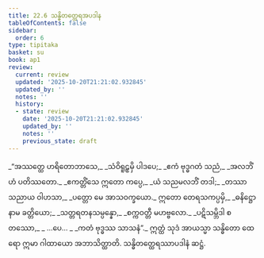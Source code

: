 ```yaml
---
title: 22.6 သန္ဓိတတ္ထေရအပဒါန
tableOfContents: false
sidebar:
  order: 6
type: tipitaka
basket: su
book: ap1
review:
  current: review
  updated: '2025-10-20T21:21:02.932845'
  updated_by: ''
  notes: ''
  history:
  - state: review
    date: '2025-10-20T21:21:02.932845'
    updated_by: ''
    notes: ''
    previous_state: draft
---
```



<DynamicBreadcrumb />


<ReviewStatus review={frontmatter.review} showDetails={true} />

<HypothesisAnnotation frontmatter={frontmatter} />

<Division number="27" book="ap1" e="ch" v="20" p="235">

<Paragraph number="2858" type="verses" book="ap1">
_“အဿတ္ထေ ဟရိတောဘာသေ,_  
_သံဝိရူဠှမှိ ပါဒပေ;_  
_ဧကံ ဗုဒ္ဓဂတံ သညံ,_  
_အလဘိံဟံ ပတိဿတော._  

</Paragraph>

</Division>
<Division number="28" book="ap1" e="ch" v="20" p="236">

<Paragraph number="2859" type="verses" book="ap1">
_ဧကတ္တိံသေ ဣတော ကပ္ပေ,_  
_ယံ သညမလဘိံ တဒါ;_  
_တဿာ သညာယ ဝါဟသာ,_  
_ပတ္တော မေ အာသဝက္ခယော._  

</Paragraph>

</Division>
<Division number="29" book="ap1" e="ch" v="20" p="236">

<Paragraph number="2860" type="verses" book="ap1">
ဣတော တေရသကပ္ပမှိ,_  
_ဓနိဋ္ဌော နာမ ခတ္တိယော;_  
_သတ္တရတနသမ္ပန္နော,_  
_စက္ကဝတ္တီ မဟဗ္ဗလော._  

</Paragraph>

</Division>
<Division number="30" book="ap1" e="ch" v="20" p="236">

<Paragraph number="2861" type="verses" book="ap1">
_ပဋိသမ္ဘိဒါ စတဿော,_  
_ …ပေ… _  
_ကတံ ဗုဒ္ဓဿ သာသနံ”._  

</Paragraph>

<Paragraph number="2862" book="ap1">
ဣတ္ထံ သုဒံ အာယသ္မာ သန္ဓိတော ထေရော ဣမာ ဂါထာယော အဘာသိတ္ထာတိ.

</Paragraph>
</Division>

<Paragraph number="2863" type="center" book="ap1">
သန္ဓိတတ္ထေရဿာပဒါနံ ဆဋ္ဌံ.
</Paragraph>